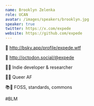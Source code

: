 ```yaml
---
name: Brooklyn Zelenka
role: UCAN
avatar: /images/speakers/brooklyn.jpg
speaker: true
twitter: https://x.com/expede
website: https://github.com/expede
---
```


🦋 http://bsky.app/profile/expede.wtf

🐘 http://octodon.social/@expede

👩‍🔬 Indie developer & researcher

🏳️‍🌈 Queer AF

📚🤝 FOSS, standards, commons

#BLM
